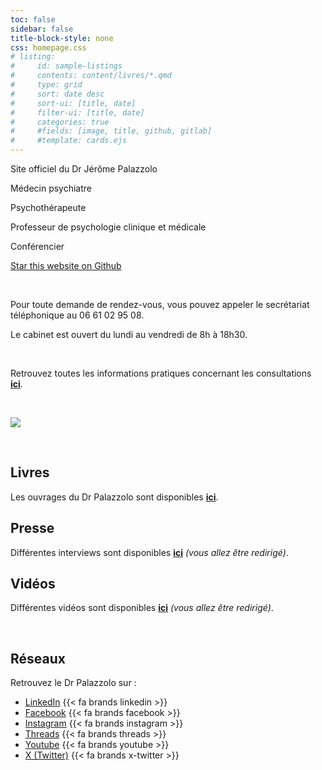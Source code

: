 ```yaml
---
toc: false
sidebar: false
title-block-style: none
css: homepage.css
# listing:
#     id: sample-listings
#     contents: content/livres/*.qmd
#     type: grid
#     sort: date desc
#     sort-ui: [title, date]
#     filter-ui: [title, date]
#     categories: true
#     #fields: [image, title, github, gitlab]
#     #template: cards.ejs
---
```


::: {#hero-banner .column-screen}

:::: {.grid .column-page}

::::: {.headline .g-col-lg-6 .g-col-12 .g-col-md-12}

:::::: h1
Site officiel du Dr Jérôme Palazzolo
::::::

:::::: h2
Médecin psychiatre

Psychothérapeute

Professeur de psychologie clinique et médicale

Conférencier
::::::

```{=html}
<a class="github-button" href="https://github.com/antoine-palazz/site-dr-palazzolo" data-icon="octicon-star" data-size="large" data-show-count="true" aria-label="Star this website on Github">Star this website on Github</a><script async defer src="https://buttons.github.io/buttons.js"></script>
```

<br>

Pour toute demande de rendez-vous, vous pouvez appeler le secrétariat téléphonique au 06 61 02 95 08.

Le cabinet est ouvert du lundi au vendredi de 8h à 18h30.

<br>

Retrouvez toutes les informations pratiques concernant les consultations **[ici](https://www.docteurjeromepalazzolo.fr/content/le_docteur/consultations.html)**.

<br>

:::::

::::: {.g-col-lg-6 .g-col-12 .g-col-md-12}
![](img/photo_profil.jpg)
:::::

::::

:::

<br>

## Livres

Les ouvrages du Dr Palazzolo sont disponibles **[ici](https://www.docteurjeromepalazzolo.fr/content/livres/)**.


## Presse

Différentes interviews sont disponibles **[ici](https://www.facebook.com/media/set/?set=a.10150356662827691&type=3)** *(vous allez être redirigé)*.


## Vidéos

Différentes vidéos sont disponibles **[ici](https://www.youtube.com/channel/UCMF4Vhgt6gOYQaiE2jlKoHw)** *(vous allez être redirigé)*.


<br>

## Réseaux

Retrouvez le Dr Palazzolo sur :


- [LinkedIn](https://www.linkedin.com/in/jerome-palazzolo/)  {{< fa brands linkedin >}}
- [Facebook](https://www.facebook.com/DrPalazzolo/)  {{< fa brands facebook >}}
- [Instagram](https://www.instagram.com/palazz06/)  {{< fa brands instagram >}}
- [Threads](https://www.threads.net/@palazz06)  {{< fa brands threads >}}
- [Youtube](https://www.youtube.com/channel/UCMF4Vhgt6gOYQaiE2jlKoHw)  {{< fa brands youtube >}}
- [X (Twitter)](https://twitter.com/palazz06)  {{< fa brands x-twitter >}}

<br>

<!--
## Livres

::: {#sample-listings}
:::
-->
